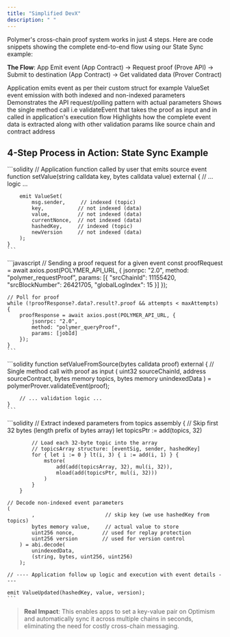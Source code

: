 ```yaml
---
title: "Simplified DevX"
description: " "
---
```


Polymer's cross-chain proof system works in just 4 steps. Here are code snippets showing the complete end-to-end flow using our State Sync example:

**The Flow**: App Emit event (App Contract) → Request proof (Prove API) → Submit to destination (App Contract) → Get validated data (Prover Contract)

<Steps>
  <Step title="Application emits event">
    Application emits event as per their custom struct for example ValueSet event emission with both indexed and non-indexed parameters
  </Step>
  <Step title="Request proof from API">
    Demonstrates the API request/polling pattern with actual parameters
  </Step>
  <Step title="Submit proof to destination">
    Shows the single method call i.e validateEvent that takes the proof as input and in called in application's execution flow
  </Step>
  <Step title="Validate & extract data">
    Highlights how the complete event data is extracted along with other validation params like source chain and contract address
  </Step>
</Steps>

## 4-Step Process in Action: State Sync Example

<Tabs>
  <Tab title="Step 1">
    ```solidity
    // Application function called by user that emits source event
    function setValue(string calldata key, bytes calldata value) external {
        // ... logic ...
        
        emit ValueSet(
            msg.sender,     // indexed (topic)
            key,           // not indexed (data)
            value,         // not indexed (data)
            currentNonce,  // not indexed (data)
            hashedKey,     // indexed (topic)
            newVersion     // not indexed (data)
        );
    }
    ```
  </Tab>

  <Tab title="Step 2">
    ```javascript
    // Sending a proof request for a given event
    const proofRequest = await axios.post(POLYMER_API_URL, {
        jsonrpc: "2.0",
        method: "polymer_requestProof",
        params: [{
            "srcChainId": 11155420,
            "srcBlockNumber": 26421705,
            "globalLogIndex": 15
        }]
    });

    // Poll for proof
    while (!proofResponse?.data?.result?.proof && attempts < maxAttempts) {
        proofResponse = await axios.post(POLYMER_API_URL, {
            jsonrpc: "2.0",
            method: "polymer_queryProof",
            params: [jobId]
        });
    }
    ```
  </Tab>

  <Tab title="Step 3">
    ```solidity
    function setValueFromSource(bytes calldata proof) external {
        // Single method call with proof as input
        (
            uint32 sourceChainId,
            address sourceContract,
            bytes memory topics,
            bytes memory unindexedData
        ) = polymerProver.validateEvent(proof);
        
        // ... validation logic ...
    }
    ```
  </Tab>

  <Tab title="Step 4">
    ```solidity
    // Extract indexed parameters from topics
    assembly {
            // Skip first 32 bytes (length prefix of bytes array)
            let topicsPtr := add(topics, 32)
            
            // Load each 32-byte topic into the array
            // topicsArray structure: [eventSig, sender, hashedKey]
            for { let i := 0 } lt(i, 3) { i := add(i, 1) } {
                mstore(
                    add(add(topicsArray, 32), mul(i, 32)),
                    mload(add(topicsPtr, mul(i, 32)))
                )
            }
        }

    // Decode non-indexed event parameters
    (
            ,                       // skip key (we use hashedKey from topics)
            bytes memory value,     // actual value to store
            uint256 nonce,         // used for replay protection
            uint256 version        // used for version control
        ) = abi.decode(
            unindexedData, 
            (string, bytes, uint256, uint256)
        );

    // ---- Application follow up logic and execution with event details ----
    
    emit ValueUpdated(hashedKey, value, version);
    ```
  </Tab>
</Tabs>

> **Real Impact**: This enables apps to set a key-value pair on Optimism and automatically sync it across multiple chains in seconds, eliminating the need for costly cross-chain messaging.